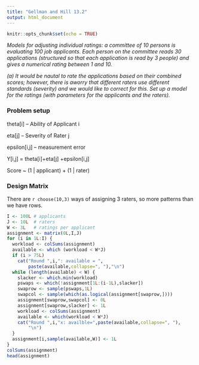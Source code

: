 ```yaml
---
title: "Gellman and Hill 13.2"
output: html_document
---
```


```r
knitr::opts_chunk$set(echo = TRUE)
```

_Models for adjusting individual ratings:  a committee of 10 persons is evaluating 100 job applicants.  Each person on the committee reads 30 applications (structured so that each application is read by 3 people) and gives a numerical rating between 1 and 10._

_(a) It would be nautal to rate the applications based on their combined scores; however, there is aworry that different raters use different standards (severity) and we would like to correct for this.  Set up a model for the ratings (with parameters for the applicants and the raters)._

### Problem setup 
theta[i] -- Ability of Applicant i

eta[j] -- Severity of Rater j

epsilon[i,j] -- measurement error

Y[i,j] = theta[i]+eta[j] +epsilon[i,j]

Score ~ (1 | applicant) + (1 | rater)

### Design Matrix

There are `r choose(10,3)` ways of assigning 3 raters, so more patterns than we have rows.

```r
I <- 100L # applicants
J <- 10L  # raters
W <- 3L   # ratings per applicant
assignment <- matrix(0L,I,J)
for (i in 1L:I) {
  workload <- colSums(assignment)
  available <- which (workload < W*J)
  if (i > 75L)
    cat("Round ",i,": available = ",
        paste(available,collapse=", "),"\n")
  while (length(available) < W) {
    slacker <- which.min(workload)
    pswaps <- which(!assignment[1L:(i-1L),slacker])
    swaprow <- sample(pswaps,1L)
    swapcol <- sample(which(as.logical(assignment[swaprow,])))
    assignment[swaprow,swapcol] <- 0L
    assignment[swaprow,slacker] <- 1L
    workload <- colSums(assignment)
    available <- which(workload < W*J)
    cat("Round ",i,"x: availble=",paste(available,collapse=", "),
        "\n")
  } 
  assignment[i,sample(available,W)] <- 1L
}
colSums(assignment)
head(assignment)
```


